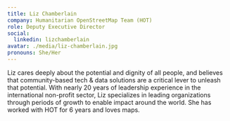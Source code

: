 ```yaml
---
title: Liz Chamberlain
company: Humanitarian OpenStreetMap Team (HOT)
role: Deputy Executive Director
social:
  linkedin: lizchamberlain  
avatar: ./media/liz-chamberlain.jpg
pronouns: She/Her
---
```

Liz cares deeply about the potential and dignity of all people, and believes that community-based tech & data solutions are a critical lever to unleash that potential. With nearly 20 years of leadership experience in the international non-profit sector, Liz specializes in leading organizations through periods of growth to enable impact around the world. She has worked with HOT for 6 years and loves maps. 